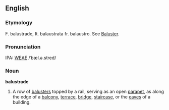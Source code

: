 ==English==
===Etymology===
F. balustrade, It. balaustrata fr. balaustro. See [[Baluster]].

===Pronunciation===
IPA: [[WEAE]] /ˈbæl.ə.stred/

===Noun===
'''balustrade'''

#A row of [[balusters]] topped by a rail, serving as an open [[parapet]], as along the edge of a [[balcony]], [[terrace]], [[bridge]], [[staircase]], or the [[eaves]] of a building.